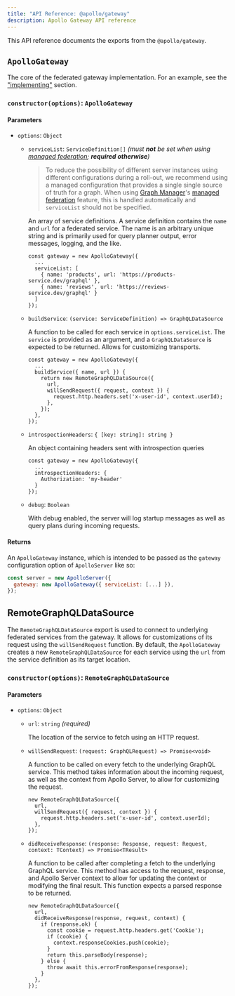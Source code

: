 ```yaml
---
title: "API Reference: @apollo/gateway"
description: Apollo Gateway API reference
---
```


This API reference documents the exports from the `@apollo/gateway`.


## `ApolloGateway`

The core of the federated gateway implementation. For an example, see the ["implementing"](/federation/implementing/) section.

### `constructor(options)`: `ApolloGateway`

#### Parameters

* `options`: `Object`

  * `serviceList`: `ServiceDefinition[]` _(must **not** be set when using [managed federation](https://www.apollographql.com/docs/platform/federation/#managed-configuration); **required otherwise**)_

    > To reduce the possibility of different server instances using different configurations during a roll-out, we recommend using a managed configuration that provides a single single source of truth for a graph.  When using [Graph Manager](https://www.apollographql.com/docs/platform/graph-manager-overview/)'s [managed federation](https://www.apollographql.com/docs/platform/federation/#managed-configuration) feature, this is handled automatically and `serviceList` should not be specified.

    An array of service definitions. A service definition contains the `name` and `url` for a federated service. The name is an arbitrary unique string and is primarily used for query planner output, error messages, logging, and the like.

    ```js{3-6}
    const gateway = new ApolloGateway({
      ...
      serviceList: [
        { name: 'products', url: 'https://products-service.dev/graphql' },
        { name: 'reviews', url: 'https://reviews-service.dev/graphql' }
      ]
    });
    ```

  * `buildService`: `(service: ServiceDefinition) => GraphQLDataSource`

    A function to be called for each service in `options.serviceList`.
    The `service` is provided as an argument, and a `GraphQLDataSource` is expected to be returned.
    Allows for customizing transports.

    ```js{3-10}
    const gateway = new ApolloGateway({
      ...
      buildService({ name, url }) {
        return new RemoteGraphQLDataSource({
          url,
          willSendRequest({ request, context }) {
            request.http.headers.set('x-user-id', context.userId);
          },
        });
      },
    });
    ```
  * `introspectionHeaders`: `{ [key: string]: string }`

    An object containing headers sent with introspection queries

    ```js{3-5}
    const gateway = new ApolloGateway({
      ...
      introspectionHeaders: {
        Authorization: 'my-header'
      }
    });
    ```

  * `debug`: `Boolean`

    With debug enabled, the server will log startup messages as well as query plans during incoming requests.

#### Returns

An `ApolloGateway` instance, which is intended to be passed as the `gateway` configuration option of `ApolloServer` like so:

```javascript
const server = new ApolloServer({
  gateway: new ApolloGateway({ serviceList: [...] }),
});
```

## RemoteGraphQLDataSource

The `RemoteGraphQLDataSource` export is used to connect to underlying federated services from the gateway. It allows for customizations of its request using the `willSendRequest` function. By default, the `ApolloGateway` creates a new `RemoteGraphQLDataSource` for each service using the `url` from the service definition as its target location.

### `constructor(options)`: `RemoteGraphQLDataSource`

#### Parameters

* `options`: `Object`

  * `url`: `string` _(required)_

    The location of the service to fetch using an HTTP request.

  * `willSendRequest`: `(request: GraphQLRequest) => Promise<void>`

    A function to be called on every fetch to the underlying GraphQL service. This method takes information about the incoming request, as well as the context from Apollo Server, to allow for customizing the request.

    ```js{3-5}
    new RemoteGraphQLDataSource({
      url,
      willSendRequest({ request, context }) {
        request.http.headers.set('x-user-id', context.userId);
      },
    });
    ```

  * `didReceiveResponse`: `(response: Response, request: Request, context: TContext) => Promise<TResult>`

    A function to be called after completing a fetch to the underlying GraphQL service. This method has access to the request, response, and Apollo Server context to allow for updating the context or modifying the final result. This function expects a parsed response to be returned.

    ```js{3-13}
    new RemoteGraphQLDataSource({
      url,
      didReceiveResponse(response, request, context) {
        if (response.ok) {
          const cookie = request.http.headers.get('Cookie');
          if (cookie) {
            context.responseCookies.push(cookie);
          }
          return this.parseBody(response);
        } else {
          throw await this.errorFromResponse(response);
        }
      },
    });
    ```
